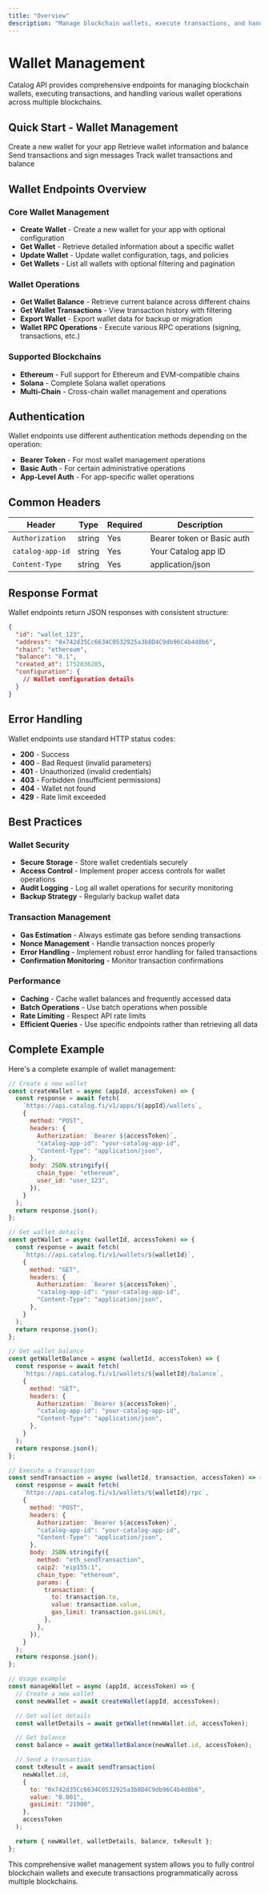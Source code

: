 ```yaml
---
title: "Overview"
description: "Manage blockchain wallets, execute transactions, and handle wallet operations through our comprehensive Wallets API"
---
```


# Wallet Management

Catalog API provides comprehensive endpoints for managing blockchain wallets, executing transactions, and handling various wallet operations across multiple blockchains.

## Quick Start - Wallet Management

<Steps>
  <Step title="Create Wallet">Create a new wallet for your app</Step>
  <Step title="Get Wallet Details">
    Retrieve wallet information and balance
  </Step>
  <Step title="Execute Transactions">Send transactions and sign messages</Step>
  <Step title="Monitor Activity">Track wallet transactions and balance</Step>
</Steps>

## Wallet Endpoints Overview

### Core Wallet Management

- **Create Wallet** - Create a new wallet for your app with optional configuration
- **Get Wallet** - Retrieve detailed information about a specific wallet
- **Update Wallet** - Update wallet configuration, tags, and policies
- **Get Wallets** - List all wallets with optional filtering and pagination

### Wallet Operations

- **Get Wallet Balance** - Retrieve current balance across different chains
- **Get Wallet Transactions** - View transaction history with filtering
- **Export Wallet** - Export wallet data for backup or migration
- **Wallet RPC Operations** - Execute various RPC operations (signing, transactions, etc.)

### Supported Blockchains

- **Ethereum** - Full support for Ethereum and EVM-compatible chains
- **Solana** - Complete Solana wallet operations
- **Multi-Chain** - Cross-chain wallet management and operations

## Authentication

Wallet endpoints use different authentication methods depending on the operation:

- **Bearer Token** - For most wallet management operations
- **Basic Auth** - For certain administrative operations
- **App-Level Auth** - For app-specific wallet operations

## Common Headers

| Header           | Type   | Required | Description                |
| ---------------- | ------ | -------- | -------------------------- |
| `Authorization`  | string | Yes      | Bearer token or Basic auth |
| `catalog-app-id` | string | Yes      | Your Catalog app ID        |
| `Content-Type`   | string | Yes      | application/json           |

## Response Format

Wallet endpoints return JSON responses with consistent structure:

```json
{
  "id": "wallet_123",
  "address": "0x742d35Cc6634C0532925a3b8D4C9db96C4b4d8b6",
  "chain": "ethereum",
  "balance": "0.1",
  "created_at": 1752036285,
  "configuration": {
    // Wallet configuration details
  }
}
```

## Error Handling

Wallet endpoints use standard HTTP status codes:

- **200** - Success
- **400** - Bad Request (invalid parameters)
- **401** - Unauthorized (invalid credentials)
- **403** - Forbidden (insufficient permissions)
- **404** - Wallet not found
- **429** - Rate limit exceeded

## Best Practices

### Wallet Security

- **Secure Storage** - Store wallet credentials securely
- **Access Control** - Implement proper access controls for wallet operations
- **Audit Logging** - Log all wallet operations for security monitoring
- **Backup Strategy** - Regularly backup wallet data

### Transaction Management

- **Gas Estimation** - Always estimate gas before sending transactions
- **Nonce Management** - Handle transaction nonces properly
- **Error Handling** - Implement robust error handling for failed transactions
- **Confirmation Monitoring** - Monitor transaction confirmations

### Performance

- **Caching** - Cache wallet balances and frequently accessed data
- **Batch Operations** - Use batch operations when possible
- **Rate Limiting** - Respect API rate limits
- **Efficient Queries** - Use specific endpoints rather than retrieving all data

## Complete Example

Here's a complete example of wallet management:

```javascript
// Create a new wallet
const createWallet = async (appId, accessToken) => {
  const response = await fetch(
    `https://api.catalog.fi/v1/apps/${appId}/wallets`,
    {
      method: "POST",
      headers: {
        Authorization: `Bearer ${accessToken}`,
        "catalog-app-id": "your-catalog-app-id",
        "Content-Type": "application/json",
      },
      body: JSON.stringify({
        chain_type: "ethereum",
        user_id: "user_123",
      }),
    }
  );
  return response.json();
};

// Get wallet details
const getWallet = async (walletId, accessToken) => {
  const response = await fetch(
    `https://api.catalog.fi/v1/wallets/${walletId}`,
    {
      method: "GET",
      headers: {
        Authorization: `Bearer ${accessToken}`,
        "catalog-app-id": "your-catalog-app-id",
        "Content-Type": "application/json",
      },
    }
  );
  return response.json();
};

// Get wallet balance
const getWalletBalance = async (walletId, accessToken) => {
  const response = await fetch(
    `https://api.catalog.fi/v1/wallets/${walletId}/balance`,
    {
      method: "GET",
      headers: {
        Authorization: `Bearer ${accessToken}`,
        "catalog-app-id": "your-catalog-app-id",
        "Content-Type": "application/json",
      },
    }
  );
  return response.json();
};

// Execute a transaction
const sendTransaction = async (walletId, transaction, accessToken) => {
  const response = await fetch(
    `https://api.catalog.fi/v1/wallets/${walletId}/rpc`,
    {
      method: "POST",
      headers: {
        Authorization: `Bearer ${accessToken}`,
        "catalog-app-id": "your-catalog-app-id",
        "Content-Type": "application/json",
      },
      body: JSON.stringify({
        method: "eth_sendTransaction",
        caip2: "eip155:1",
        chain_type: "ethereum",
        params: {
          transaction: {
            to: transaction.to,
            value: transaction.value,
            gas_limit: transaction.gasLimit,
          },
        },
      }),
    }
  );
  return response.json();
};

// Usage example
const manageWallet = async (appId, accessToken) => {
  // Create a new wallet
  const newWallet = await createWallet(appId, accessToken);

  // Get wallet details
  const walletDetails = await getWallet(newWallet.id, accessToken);

  // Get balance
  const balance = await getWalletBalance(newWallet.id, accessToken);

  // Send a transaction
  const txResult = await sendTransaction(
    newWallet.id,
    {
      to: "0x742d35Cc6634C0532925a3b8D4C9db96C4b4d8b6",
      value: "0.001",
      gasLimit: "21000",
    },
    accessToken
  );

  return { newWallet, walletDetails, balance, txResult };
};
```

This comprehensive wallet management system allows you to fully control blockchain wallets and execute transactions programmatically across multiple blockchains.
